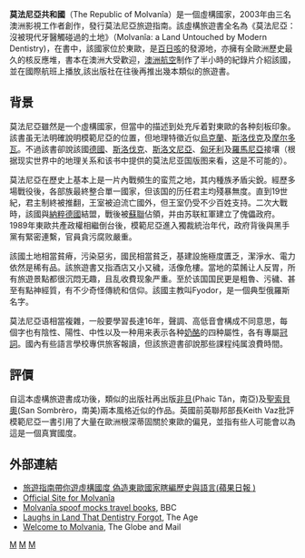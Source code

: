 {{nofootnotes|time=2011-02-12T05:13:01+00:00}}
{{Infobox Book 
| name          = Molvanîa
| title_orig    = 
| translator    = 
| image         = 
| image_caption = ''Molvanîa: a Land Untouched by Modern Dentistry''
| author        = [[Tom_Gleisner|Tom Gleisner]]; [[Santo_Cilauro|Santo Cilauro]]; [[Rob_Sitch|Rob Sitch]]
| illustrator   = 
| cover_artist  = 
| country       = [[澳洲|澳洲]]
| language      = [[英語|英語]]
| series        = 
| subject       = [[虛構國家|虛構國家]]
| genre         = 旅遊; 諷剌
| publisher     = [[Jetlag_travel_guide|Jetlag travel guide]]
| release_date  = November 2003 (Australia)[http://www.theage.com.au/articles/2004/03/05/1078464638783.html]
| english_release_date = 
| media_type    = Hardcover
| pages         = 176
| isbn          = 9781740661102
| dewey= A827.4 21
| congress= PN6231.T7 C55 2003
| oclc= 56672262
| preceded_by   = 
| followed_by   = 
}}
'''莫法尼亞共和國'''（The Republic of Molvanîa）是一個虛構國家，2003年由三名澳洲影視工作者創作，發行莫法尼亞旅遊指南。該虛構旅遊書全名為《莫法尼亞：沒被現代牙醫觸碰過的土地》（Molvanîa: a Land Untouched by Modern Dentistry)，在書中，該國家位於東歐，是[[百日咳|百日咳]]的發源地，亦擁有全歐洲歷史最久的核反應堆，書本在澳洲大受歡迎，[[澳洲航空|澳洲航空]]制作了半小時的紀錄片介紹該國，並在國際航班上播放,該出版社在往後再推出幾本類似的旅遊書。

== 背景 ==
莫法尼亞雖然是一个虛構國家，但當中的描述到处充斥着對東歐的各种刻板印象。該書虽无法明確說明模範尼亞的位置，但地理特徵近似[[烏克蘭|烏克蘭]]、[[斯洛伐克|斯洛伐克]]及[[摩尔多瓦|摩尔多瓦]]。不過該書卻說該國[[德國|德國]]、[[斯洛伐克|斯洛伐克]]、[[斯洛文尼亞|斯洛文尼亞]]、[[匈牙利|匈牙利]]及[[羅馬尼亞|羅馬尼亞]]接壤（根据现实世界中的地理关系和该书中提供的莫法尼亚国版图来看，这是不可能的）。

莫法尼亞在歷史上基本上是一片內戰頻生的蛮荒之地，其内種族矛盾尖銳。經歷多場戰役後，各部族最終整合單一國家，但该国的历任君主均殘暴無度。直到19世紀，君主制終被推翻，王室被迫流亡國外，但王室仍受不少百姓支持。二次大戰時，該國與[[納粹德國|納粹德國]]結盟，戰後被[[蘇聯|蘇聯]]佔領，并由苏联紅軍建立了傀儡政府。1989年東歐共產政權相繼倒台後，模範尼亞進入獨裁統治年代，政府背後與黑手黨有緊密連繫，官員貪污腐败嚴重。

該國土地相當貧瘠，污染惡劣，國民相當貧乏，基建設施極度匱乏，潔淨水、電力依然是稀有品。該旅遊書又指酒店又小又穢，活像危樓。當地的菜餚让人反胃，所有旅遊景點都很沉悶无趣，且乱收費现象严重。至於该国国民更是粗魯、污穢、甚至有點神經質，有不少奇怪傳統和信仰。該國主教叫Fyodor，是一個典型俄羅斯名字。

莫法尼亞语相當複雜，一般要學習長達16年，聲調、高低音會構成不同意思，每個字也有陰性、陽性、中性以及一种用来表示各种[[奶酪|奶酪]]的四种屬性，各有專屬[[冠詞|冠詞]]。國內有些語言學校專供旅客報讀，但該旅遊書卻說那些課程纯属浪費時間。

==評價==
自這本虛構旅遊書成功後，類似的出版社再出版[[非旦|非旦]](Phaic Tăn，南亞)及[[聖索貝奧|聖索貝奧]](San Sombrèro，南美)兩本風格近似的作品。英國前英聯邦部長Keith Vaz批評模範尼亞一書引用了大量在歐洲根深蒂固關於東歐的偏見，並指有些人可能會以為這是一個真實國度。

== 外部連結 ==
*[http://tw.nextmedia.com/subapple/article/art_id/832438/IssueID/20040404/sec_id/17 旅遊指南帶你遊虛構國度 偽造東歐國家瞎編歷史與語言(蘋果日報 )]{{Dead link|date=2020年1月 |bot=InternetArchiveBot |fix-attempted=yes }}
*[http://www.molvania.com.au/molvania/ Official Site for Molvanîa]
*[http://news.bbc.co.uk/1/hi/world/europe/3592753.stm Molvanîa spoof mocks travel books], BBC
*[http://www.theage.com.au/articles/2004/03/05/1078464638783.html Laughs in Land That Dentistry Forgot], The Age
*[http://www.theglobeandmail.com/servlet/ArticleNews/TPStory/LAC/20040821/MOLVANIA21/TPTravel/ Welcome to Molvania]{{dead link|date=2018年4月 |bot=InternetArchiveBot |fix-attempted=yes }}, The Globe and Mail

[[Category:虛構國家|M]]
[[Category:2003年書籍|M]]
[[Category:旅遊指南|M]]